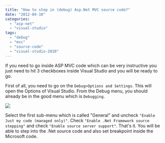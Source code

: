 ```yaml
---
title: "How to step in (debug) Asp.Net MVC source code?"
date: "2012-04-10"
categories: 
  - "asp-net"
  - "visual-studio"
tags: 
  - "debug"
  - "mvc"
  - "source-code"
  - "visual-studio-2010"
---
```


If you need to go inside ASP MVC code which can be very instructive you just need to hit 3 checkboxes inside Visual Studio and you will be ready to go.

First of all, you need to go on the `Debug>Options and Settings`. This will open the Options of Visual Studio. From the Debug menu, you should already be in the good menu which is `Debugging`.

![](/images/blog/debugmvcsourcecode-400x233.png)

Select the first sub-menu which is called "General" and uncheck `"Enable Just my code (managed only)"`. Check `"Enable .Net Framework source stepping"` and check `"Enable source server support"`. That's it. You will be able to step into the .Net source code and also set breakpoint inside the Microsoft code.
